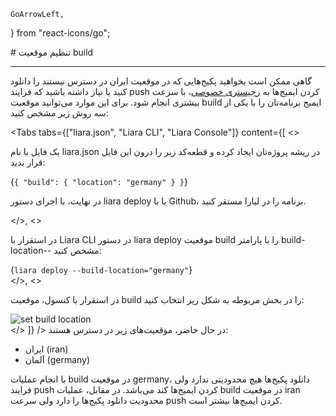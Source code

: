     GoArrowLeft,
} from "react-icons/go";


<Layout>
<Head>
<title>مستندات تنظیم موقعیت build در پلتفرم  - لیارا</title>

<meta property="og:title" content="مستندات خدمات رایانش ابری لیارا" />
<meta property="og:description" content="مستندات مربوط به تنظیم موقعیت build برنامه‌ها در لیارا"  />
</Head>
# تنظیم موقعیت build

<hr className="mb-2" />
گاهی ممکن است بخواهید پکیج‌هایی که در موقعیت ایران در دسترس نیستند را دانلود کنید یا نیاز داشته باشید که فرایند push کردن ایمیج‌ها به <a href="../private-registry" className="text-[#2196f3] ">رجیستری خصوصی</a>، با سرعت بیشتری انجام شود. برای این موارد می‌توانید موقعیت build ایمیج برنامه‌تان را با یکی از سه روش زیر مشخص کنید:

<Tabs 
    tabs={["liara.json", "Liara CLI", "Liara Console"]} 
    content={[
    <>
    <p>
    یک فایل با نام <Important>liara.json</Important> در ریشه‌ پروژه‌تان ایجاد کرده و قطعه‌کد زیر را درون این فایل قرار بدید:
    </p>
    <div className='h-2' />
    <div dir="ltr">
    <Highlight className="json">
        {`{
  "build": {
     "location": "germany"
  }
}`}
    </Highlight>
    </div>
    <div className='h-2' />
    <p>
    در نهایت، با اجرای دستور <Important>liara deploy</Important> یا با Github، برنامه را در لیارا مستقر کنید.
    </p>
    </>,
    <>
    <p>
    در استقرار با Liara CLI در دستور <Important>liara deploy</Important> موقعیت build را با پارامتر <Important>build-location--</Important> مشخص کنید:
    </p>
    <div className='h-2' />
    <div dir="ltr">
    <Highlight className="json">
        {`liara deploy --build-location="germany"`}
    </Highlight>
    </div>
    <div className='h-2' />
    </>,
    <>
    <p>
        در استقرار با کنسول، موقعیت build را در بخش مربوطه به شکل زیر انتخاب کنید:
    </p>
    <div className='h-2' />
    <img src="https://media.liara.ir/docs/set-build-location.png" alt="set build location" />
    <div className='h-2' />
    </>
]} 
/>
در حال حاضر، موقعیت‌های زیر در دسترس هستند:
<div className='h-2' />
<ul>
    <li>ایران (iran)</li>
    <li>آلمان (germany)</li>
</ul>
<div className='h-2' />

<Alert variant="info">
<p>
با انجام عملیات build در موقعیت germany، دانلود پکیج‌ها هیچ محدودیتی ندارد ولی فرایند push کردن ایمیج‌ها کند می‌باشد. در مقابل، عملیات build در موقعیت iran محدودیت دانلود پکیج‌ها را دارد ولی سرعت push کردن ایمیج‌ها بیشتر است.
</p>
</Alert>

</Layout>